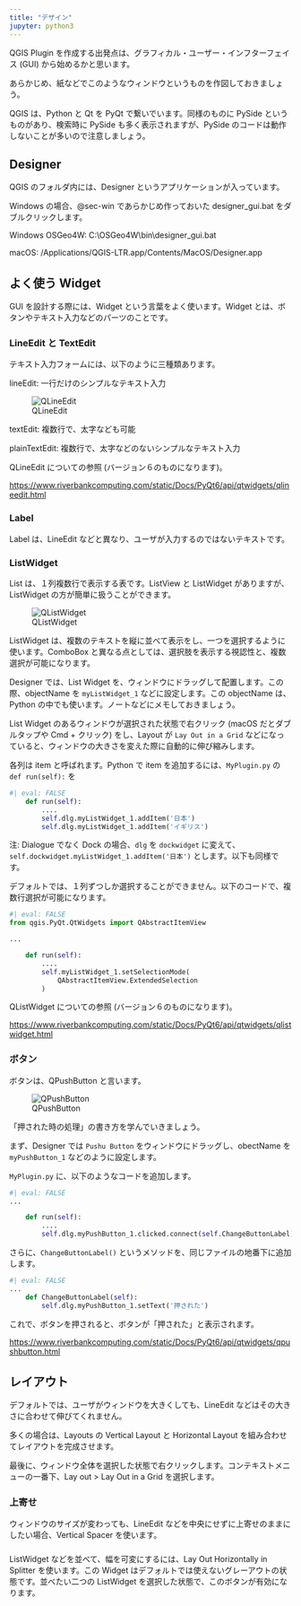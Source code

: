 ```yaml
---
title: "デザイン"
jupyter: python3
---
```


QGIS Plugin を作成する出発点は、グラフィカル・ユーザー・インフターフェイス (GUI) から始めるかと思います。

あらかじめ、紙などでこのようなウィンドウというものを作図しておきましょう。

QGIS は、Python と Qt を PyQt で繋いでいます。同様のものに PySide というものがあり、検索時に PySide も多く表示されますが、PySide のコードは動作しないことが多いので注意しましょう。

## Designer

QGIS のフォルダ内には、Designer というアプリケーションが入っています。

Windows の場合、@sec-win であらかじめ作っておいた designer_gui.bat をダブルクリックします。

Windows OSGeo4W: C:\\OSGeo4W\\bin\\designer_gui.bat

macOS: /Applications/QGIS-LTR.app/Contents/MacOS/Designer.app

## よく使う Widget

GUI を設計する際には、Widget という言葉をよく使います。Widget とは、ボタンやテキスト入力などのパーツのことです。

### LineEdit と TextEdit

テキスト入力フォームには、以下のように三種類あります。

lineEdit: 一行だけのシンプルなテキスト入力

![QLineEdit](img/windows-lineedit.png)

textEdit: 複数行で、太字なども可能

plainTextEdit: 複数行で、太字などのないシンプルなテキスト入力

QLineEdit についての参照 (バージョン６のものになります)。

[https://www.riverbankcomputing.com/static/Docs/PyQt6/api/qtwidgets/qlineedit.html](https://www.riverbankcomputing.com/static/Docs/PyQt6/api/qtwidgets/qlineedit.html)

### Label

Label は、LineEdit などと異なり、ユーザが入力するのではないテキストです。

### ListWidget

List は、１列複数行で表示する表です。ListView と ListWidget がありますが、ListWidget の方が簡単に扱うことができます。

![QListWidget](img/windows-listview.png)

ListWidget は、複数のテキストを縦に並べて表示をし、一つを選択するように使います。ComboBox と異なる点としては、選択肢を表示する視認性と、複数選択が可能になります。

Designer では、List Widget を、ウィンドウにドラッグして配置します。この際、objectName を `myListWidget_1` などに設定します。この objectName は、 Python の中でも使います。ノートなどにメモしておきましょう。

List Widget のあるウィンドウが選択された状態で右クリック (macOS だとダブルタップや Cmd + クリック) をし、Layout が `Lay Out in a Grid` などになっていると、ウィンドウの大きさを変えた際に自動的に伸び縮みします。

各列は item と呼ばれます。Python で item を追加するには、`MyPlugin.py` の `def run(self):` を


```python
#| eval: FALSE
    def run(self):
        ....
        self.dlg.myListWidget_1.addItem('日本')
        self.dlg.myListWidget_1.addItem('イギリス')

```

注: Dialogue でなく Dock の場合、`dlg` を `dockwidget`  に変えて、`self.dockwidget.myListWidget_1.addItem('日本')` とします。以下も同様です。

デフォルトでは、１列ずつしか選択することができません。以下のコードで、複数行選択が可能になります。

```python
#| eval: FALSE
from qgis.PyQt.QtWidgets import QAbstractItemView

...

    def run(self):
        ....
        self.myListWidget_1.setSelectionMode(
            QAbstractItemView.ExtendedSelection
        )
```

QListWidget についての参照 (バージョン６のものになります)。

[https://www.riverbankcomputing.com/static/Docs/PyQt6/api/qtwidgets/qlistwidget.html](https://www.riverbankcomputing.com/static/Docs/PyQt6/api/qtwidgets/qlistwidget.html)

### ボタン

ボタンは、QPushButton と言います。

![QPushButton](img/windows-pushbutton.png)

「押された時の処理」の書き方を学んでいきましょう。

まず、Designer では `Pushu Button` をウィンドウにドラッグし、obectName を `myPushButton_1` などのように設定します。

`MyPlugin.py` に、以下のようなコードを追加します。

```python
#| eval: FALSE
...

    def run(self):
        ....
        self.dlg.myPushButton_1.clicked.connect(self.ChangeButtonLabel)
```

さらに、`ChangeButtonLabel()` というメソッドを、同じファイルの地番下に追加します。

```python
#| eval: FALSE
...
    def ChangeButtonLabel(self):
        self.dlg.myPushButton_1.setText('押された')
```

これで、ボタンを押されると、ボタンが「押された」と表示されます。

[https://www.riverbankcomputing.com/static/Docs/PyQt6/api/qtwidgets/qpushbutton.html](https://www.riverbankcomputing.com/static/Docs/PyQt6/api/qtwidgets/qpushbutton.html)

## レイアウト

デフォルトでは、ユーザがウィンドウを大きくしても、LineEdit などはその大きさに合わせて伸びてくれません。

多くの場合は、Layouts の Vertical Layout と Horizontal Layout を組み合わせてレイアウトを完成させます。

最後に、ウィンドウ全体を選択した状態で右クリックします。コンテキストメニューの一番下、Lay out > Lay Out in a Grid を選択します。

### 上寄せ

ウィンドウのサイズが変わっても、LineEdit などを中央にせずに上寄せのままにしたい場合、Vertical Spacer を使います。

### 

ListWidget などを並べて、幅を可変にするには、Lay Out Horizontally in Splitter を使います。この Widget はデフォルトでは使えないグレーアウトの状態です。並べたい二つの ListWidget を選択した状態で、このボタンが有効になります。
